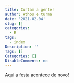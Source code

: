 ```yaml
---
title: Curtam a gente!
author: Athos e turma
date: '2021-02-04'
slug: []
categories:
  - R
tags:
  - index
Description: ''
Tags: []
Categories: []
DisableComments: no
---
```


Aqui a festa acontece de novo!
